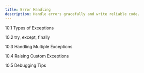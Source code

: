 ```yaml
---
title: Error Handling
description: Handle errors gracefully and write reliable code.
---
```


10.1 Types of Exceptions

10.2 try, except, finally

10.3 Handling Multiple Exceptions

10.4 Raising Custom Exceptions

10.5 Debugging Tips